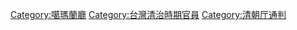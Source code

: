 [[Category:噶瑪蘭廳|Category:噶瑪蘭廳]]
[[Category:台灣清治時期官員|Category:台灣清治時期官員]]
[[Category:清朝厅通判|Category:清朝厅通判]]